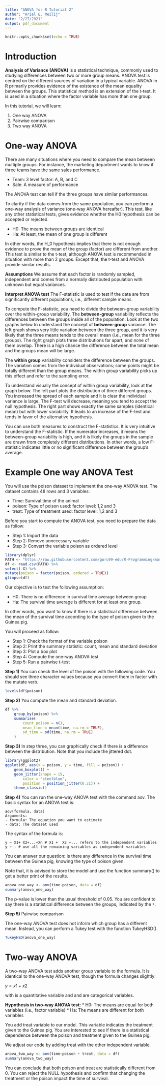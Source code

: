 ```yaml
---
title: "ANOVA for R Tutorial 2"
author: "Ariel E. Meilij"
date: "2/27/2021"
output: pdf_document
---
```


```r
knitr::opts_chunk$set(echo = TRUE)
```

# Introduction
**Analysis of Variance (ANOVA)** is a statistical technique, commonly used to studying differences between two or more group means. ANOVA test is centred on the different sources of variation in a typical variable. ANOVA in R primarily provides evidence of the existence of the mean equality between the groups. This statistical method is an extension of the t-test. It is used in a situation where the factor variable has more than one group.

In this tutorial, we will learn:

1. One way ANOVA
2. Pairwise comparison
3. Two way ANOVA

# One-way ANOVA
There are many situations where you need to compare the mean between multiple groups. For instance, the marketing department wants to know if three teams have the same sales performance.

* Team: 3 level factor: A, B, and C
* Sale: A measure of performance

The ANOVA test can tell if the three groups have similar performances.

To clarify if the data comes from the same population, you can perform a one-way analysis of variance (one-way ANOVA hereafter). This test, like any other statistical tests, gives evidence whether the H0 hypothesis can be accepted or rejected.

* H0: The means between groups are identical
* Ha: At least, the mean of one group is different

In other words, the H_0 hypothesis implies that there is not enough evidence to prove the mean of the group (factor) are different from another. This test is similar to the t-test, although ANOVA test is recommended in situation with more than 2 groups. Except that, the t-test and ANOVA provide similar results.

**Assumptions**
We assume that each factor is randomly sampled, independent and comes from a normally distributed population with unknown but equal variances.

**Interpret ANOVA test**
The F-statistic is used to test if the data are from significantly different populations, i.e., different sample means.

To compute the F-statistic, you need to divide the between-group variability over the within-group variability. The **between-group** variability reflects the differences between the groups inside all of the population. Look at the two graphs below to understand the concept of **between-group** variance. The left graph shows very little variation between the three group, and it is very likely that the three means tends to the overall mean (i.e., mean for the three groups). The right graph plots three distributions far apart, and none of them overlap. There is a high chance the difference between the total mean and the groups mean will be large.

The **within group** variability considers the difference between the groups. The variation comes from the individual observations; some points might be totally different than the group means. The within group variability picks up this effect and refer to the sampling error.

To understand visually the concept of within group variability, look at the graph below. The left part plots the distribution of three different groups. You increased the spread of each sample and it is clear the individual variance is large. The F-test will decrease, meaning you tend to accept the null hypothesis. The right part shows exactly the same samples (identical mean) but with lower variability. It leads to an increase of the F-test and tends in favor of the alternative hypothesis.

You can use both measures to construct the F-statistics. It is very intuitive to understand the F-statistic. If the numerator increases, it means the between-group variability is high, and it is likely the groups in the sample are drawn from completely different distributions. In other words, a low F-statistic indicates little or no significant difference between the group's average.

# Example One way ANOVA Test

You will use the poison dataset to implement the one-way ANOVA test. The dataset contains 48 rows and 3 variables:

* Time: Survival time of the animal
* poison: Type of poison used: factor level: 1,2 and 3
* treat: Type of treatment used: factor level: 1,2 and 3

Before you start to compute the ANOVA test, you need to prepare the data as follow:

* Step 1: Import the data
* Step 2: Remove unnecessary variable
* Step 3: Convert the variable poison as ordered level

```r
library(dplyr)
PATH <- "https://raw.githubusercontent.com/guru99-edu/R-Programming/master/poisons.csv"
df <- read.csv(PATH) %>%
select(-X) %>% 
mutate(poison = factor(poison, ordered = TRUE))
glimpse(df)
```
Our objective is to test the following assumption:

* H0: There is no difference in survival time average between group
* Ha: The survival time average is different for at least one group.

In other words, you want to know if there is a statistical difference between the mean of the survival time according to the type of poison given to the Guinea pig.

You will proceed as follow:

* Step 1: Check the format of the variable poison
* Step 2: Print the summary statistic: count, mean and standard deviation
* Step 3: Plot a box plot
* Step 4: Compute the one-way ANOVA test
* Step 5: Run a pairwise t-test

**Step 1)** You can check the level of the poison with the following code. You should see three character values because you convert them in factor with the mutate verb.

```r
levels(df$poison)
```

**Step 2)** You compute the mean and standard deviation.

```r
df %>%
	group_by(poison) %>%
	summarise(
		count_poison = n(),
		mean_time = mean(time, na.rm = TRUE),
		sd_time = sd(time, na.rm = TRUE)
	)
```

**Step 3)** In step three, you can graphically check if there is a difference between the distribution. Note that you include the jittered dot.

```r
library(ggplot2)
ggplot(df, aes(x = poison, y = time, fill = poison)) +
    geom_boxplot() +
    geom_jitter(shape = 15,
        color = "steelblue",
        position = position_jitter(0.21)) +
    theme_classic()

```

**Step 4)** You can run the one-way ANOVA test with the command aov. The basic syntax for an ANOVA test is:

```
aov(formula, data)
Arguments:			
- formula: The equation you want to estimate
- data: The dataset used	
```

The syntax of the formula is:

````
y ~ X1+ X2+...+Xn # X1 +  X2 +... refers to the independent variables
y ~ . # use all the remaining variables as independent variables
````

You can answer our question: Is there any difference in the survival time between the Guinea pig, knowing the type of poison given.

Note that, it is advised to store the model and use the function summary() to get a better print of the results.

````r
anova_one_way <- aov(time~poison, data = df)
summary(anova_one_way)
`````

The p-value is lower than the usual threshold of 0.05. You are confident to say there is a statistical difference between the groups, indicated by the `*`.

**Step 5)** Pairwise comparison

The one-way ANOVA test does not inform which group has a different mean. Instead, you can perform a Tukey test with the function TukeyHSD().

```r
TukeyHSD(anova_one_way)
```

# Two-way ANOVA
A two-way ANOVA test adds another group variable to the formula. It is identical to the one-way ANOVA test, though the formula changes slightly:

$y=x1+x2$

with is a quantitative variable and and are categorical variables.

**Hypothesis in two-way ANOVA test:**
* H0: The means are equal for both variables (i.e., factor variable)
* Ha: The means are different for both variables

You add treat variable to our model. This variable indicates the treatment given to the Guinea pig. You are interested to see if there is a statistical dependence between the poison and treatment given to the Guinea pig.

We adjust our code by adding treat with the other independent variable.

```r
anova_two_way <- aov(time~poison + treat, data = df)
summary(anova_two_way)
```

You can conclude that both poison and treat are statistically different from 0. You can reject the NULL hypothesis and confirm that changing the treatment or the poison impact the time of survival.

